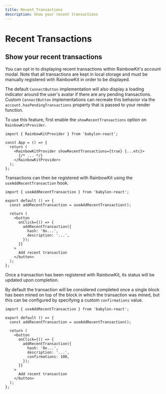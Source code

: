 ```yaml
---
title: Recent Transactions
description: Show your recent transactions
---
```


# Recent Transactions

## Show your recent transactions

You can opt in to displaying recent transactions within RainbowKit's account modal. Note that all transactions are kept in local storage and must be manually registered with RainbowKit in order to be displayed.

The default `ConnectButton` implementation will also display a loading indicator around the user's avatar if there are any pending transactions. Custom `ConnectButton` implementations can recreate this behavior via the `account.hasPendingTransactions` property that is passed to your render function.

To use this feature, first enable the `showRecentTransactions` option on `RainbowKitProvider`.

```tsx
import { RainbowKitProvider } from 'babylon-react';

const App = () => {
  return (
    <RainbowKitProvider showRecentTransactions={true} {...etc}>
      {/* ... */}
    </RainbowKitProvider>
  );
};
```

Transactions can then be registered with RainbowKit using the `useAddRecentTransaction` hook.

```tsx
import { useAddRecentTransaction } from 'babylon-react';

export default () => {
  const addRecentTransaction = useAddRecentTransaction();

  return (
    <button
      onClick={() => {
        addRecentTransaction({
          hash: '0x...',
          description: '...',
        });
      }}
    >
      Add recent transaction
    </button>
  );
};
```

Once a transaction has been registered with RainbowKit, its status will be updated upon completion.

By default the transaction will be considered completed once a single block has been mined on top of the block in which the transaction was mined, but this can be configured by specifying a custom `confirmations` value.

```tsx
import { useAddRecentTransaction } from 'babylon-react';

export default () => {
  const addRecentTransaction = useAddRecentTransaction();

  return (
    <button
      onClick={() => {
        addRecentTransaction({
          hash: '0x...',
          description: '...',
          confirmations: 100,
        });
      }}
    >
      Add recent transaction
    </button>
  );
};
```
